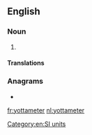 ==English==

===Noun===
{{en-noun}}

# {{alternative spelling of|yottametre|from=US|lang=en}}

====Translations====
{{trans-see|yottametre}}

===Anagrams===
* {{l|en|yottametre}}

[[Category:en:SI units]]

[[fr:yottameter]]
[[nl:yottameter]]